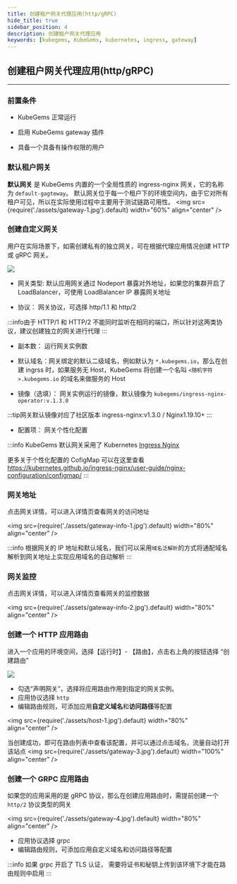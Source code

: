 ```yaml
---
title: 创建租户网关代理应用(http/gRPC)
hide_title: true
sidebar_position: 4
description: 创建租户网关代理应用
keywords: [kubegems, KubeGems, kubernetes, ingress, gateway]
---
```


## 创建租户网关代理应用(http/gRPC)

---

### 前置条件

- KubeGems 正常运行

- 启用 KubeGems gateway 插件

- 具备一个具备有操作权限的用户

### 默认租户网关

**默认网关** 是 KubeGems 内置的一个全局性质的 ingress-nginx 网关，它的名称为 `default-gagteway`。
默认网关位于每一个租户下的环境空间内，由于它对所有租户可见，所以在实际使用过程中主要用于测试链路可用性。
<img
  src={require('./assets/gateway-1.jpg').default}
  width="60%"
  align="center"
  />

### 创建自定义网关

用户在实际场景下，如需创建私有的独立网关，可在根据代理应用情况创建 HTTP 或 gRPC 网关。

![](./assets/gateway-2.jpg)

- 网关类型: 默认应用网关通过 Nodeport 暴露对外地址，如果您的集群开启了 LoadBalancer，可使用 LoadBalancer IP 暴露网关地址

- 协议： 网关协议，可选择 http/1.1 和 http/2

:::info由于 HTTP/1 和 HTTP/2 不能同时监听在相同的端口，所以针对这两类协议，建议创建独立的网关进行代理
:::

- 副本数： 运行网关实例数

- 默认域名：网关绑定的默认二级域名，例如默认为 `*.kubegems.io`，那么在创建 ingrss 时，如果服务无 Host，KubeGems 将创建一个名叫 `<随机字符>.kubegems.io` 的域名来做服务的 Host

- 镜像（选填）： 网关实例运行的镜像，默认镜像为 `kubegems/ingress-nginx-operator:v.1.3.0`

:::tip网关默认镜像对应了社区版本 ingress-nginx:v1.3.0 /  Nginx1.19.10+
:::

- 配置项： 网关个性化配置

:::info 
KubeGems 默认网关采用了 Kubernetes [Ingress Nginx](https://github.com/kubernetes/ingress-nginx)

更多关于个性化配置的 CofigMap 可以在这里查看 https://kubernetes.github.io/ingress-nginx/user-guide/nginx-configuration/configmap/
:::

### 网关地址

点击网关详情，可以进入详情页查看网关的访问地址

<img
  src={require('./assets/gateway-info-1.jpg').default}
  width="80%"
  align="center"
  />

:::info
根据网关的 IP 地址和默认域名，我们可以采用`域名泛解析`的方式将通配域名解析到网关地址上实现应用域名的自动解析
:::

### 网关监控

点击网关详情，可以进入详情页查看网关的监控数据

<img
  src={require('./assets/gateway-info-2.jpg').default}
  width="80%"
  align="center"
  />


### 创建一个 HTTP 应用路由

进入一个应用的环境空间，选择【运行时】- 【路由】，点击右上角的按钮选择 “创建路由”

![](./assets/route-1.jpg)

- 勾选“声明网关”，选择将应用路由作用到指定的网关实例。
- 应用协议选择 `http`
- 编辑路由规则，可添加应用**自定义域名**和**访问路径**等配置

<img
  src={require('./assets/host-1.jpg').default}
  width="80%"
  align="center"
  />

  当创建成功，即可在路由列表中查看该配置，并可以通过点击域名，流量自动打开该站点
<img
  src={require('./assets/gateway-3.jpg').default}
  width="100%"
  align="center"
  />

### 创建一个 GRPC 应用路由

如果您的应用采用的是 gRPC 协议，那么在创建应用路由时，需提前创建一个 `http/2` 协议类型的网关

<img
  src={require('./assets/gateway-4.jpg').default}
  width="80%"
  align="center"
  />

- 应用协议选择 grpc
- 编辑路由规则，可添加应用自定义域名和访问路径等配置

:::info
如果 grpc 开启了 TLS 认证， 需要将证书和秘钥上传到该环境下才能在路由规则中启用
:::